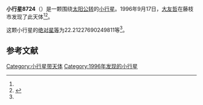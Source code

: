{{Infobox planet
| bgcolour = #FFFFC0
| name = 8724 Junkoehara
| symbol = 
| image = 
| caption = 
| discovery = yes
| discovery_ref = 
| discoverer = [[大友哲|大友哲]]
| discovery_site = [[藤枝市|藤枝市]] 
| discovered = 1996年9月17日
| designations = yes
| mp_name = 
| named_after = 
| alt_names = 1996 SK8/ 1985 VN1 / 1991 HO4 / 1992 OA9
| mp_category = [[主带小行星|主带小行星]]
| orbit_ref = <ref name="a">[http://ssd.jpl.nasa.gov/sbdb.cgi?sstr=8724 8724 Junkoehara] {{Wayback|url=http://ssd.jpl.nasa.gov/sbdb.cgi?sstr=8724 |date=20140830211108 }}，小行星數據庫瀏覽器（JPL Small-Body Database Browser）－[[美国国家航空航天局|美国国家航空航天局]]喷气推进实验室</ref>
| epoch = 2456400.5 (2013年4月18日更新)
| aphelion = {{convert|2.882061217310761|AU|km|3|abbr=on|lk=out}}
| perihelion = {{convert|1.904758911859606|AU|km|3|abbr=on}}
| semimajor = {{convert|2.393410064585183|AU|km|3|abbr=on}}
| eccentricity = 0.204165245
| period = 1352.458963 [[日|日]]<br />3.7[[儒略年|儒略年]]
| avg_speed = 
| inclination = 2.106890725441843
| asc_node = 13.34139682316236
| mean_anomaly = 
| arg_peri = 22.21227690249811
| satellites = 
| physical_characteristics = yes
| dimensions = 
| mass = 
| density = 
| surface_grav = 
| escape_velocity = 
| sidereal_day = 
| axial_tilt = 
| pole_ecliptic_lat = 
| pole_ecliptic_lon = 
| albedo = 
| temperatures= 
| temp_name1 = 
| mean_temp_1 = 
| max_temp_1 = 
| temp_name2 = 
| max_temp_2 = 
| spectral_type = 
| abs_magnitude = 22.21227690249811
}}

'''小行星8724'''（{{lang-en|8724 Junkoehara}}）是一颗围绕[[太阳|太阳]][[公转|公转]]的[[小行星|小行星]]。1996年9月17日，[[大友哲|大友哲]]在藤枝市发现了此天体<ref name="a" /><ref>{{cite news|title=小行星列表|url=http://cfa-www.harvard.edu/iau/lists/NumberedMPs.txt|accessdate=2013-07-08|newspaper=哈佛大学|archive-date=2008-05-17|archive-url=https://web.archive.org/web/20080517010638/http://cfa-www.harvard.edu/iau/lists/NumberedMPs.txt|dead-url=no}}</ref>。

这颗小行星的[[绝对星等|绝对星等]]为22.21227690249811等<ref name="a" />。

==参考文献==
{{reflist}}
{{Minor Planet Number|[[小行星8723|小行星8723]]|[[小行星8725|小行星8725]]}}

{{小天体}}

[[Category:小行星带天体|Category:小行星带天体]]
[[Category:1996年发现的小行星|Category:1996年发现的小行星]]

{{asteroid-stub}}